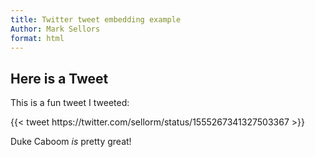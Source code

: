 ```yaml
---
title: Twitter tweet embedding example
Author: Mark Sellors
format: html
---
```


## Here is a Tweet 

This is a fun tweet I tweeted:

{{< tweet https://twitter.com/sellorm/status/1555267341327503367 >}}

Duke Caboom _is_ pretty great!

